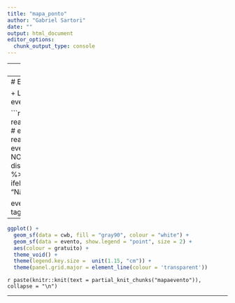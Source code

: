 ```yaml
---
title: "mapa_ponto"
author: "Gabriel Sartori"
date: ""
output: html_document
editor_options: 
  chunk_output_type: console
---
```


---
# [Evertbrite](https://www.eventbrite.com.br/)

```r
knitr::include_graphics('./img/evertbrite.png')
```



---
# Eventos Curitiba

+ Livres/Pagos
+ Extração dos eventos 08/03

```r
# evento <- readRDS("./data/eventbrite.RDS")
# evento <- readRDS("./data/eventbrite.RDS")
evento <- evento %>% 
  select(-NOME, -NM_REGIONA) %>% 
  distinct(title, .keep_all = TRUE) %>% 
  mutate(gratuito = ifelse(moeda == "gratuito", "Sim", "Não")) %>% 
  na.omit()

evento %>% 
  select(-moeda, -tag_format, -valor)
```

---

```r
ggplot() +
  geom_sf(data = cwb, fill = "gray90", colour = "white") +
  geom_sf(data = evento, show.legend = "point", size = 2) +
  aes(colour = gratuito) +
  theme_void() + 
  theme(legend.key.size =  unit(1.15, "cm")) + 
  theme(panel.grid.major = element_line(colour = 'transparent'))
```
  
`r paste(knitr::knit(text = partial_knit_chunks("mapaevento")), collapse = "\n")`

---